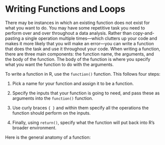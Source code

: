 # Writing Functions and Loops

There may be instances in which an existing function does not exist for what you want to do. You may have some repetitive task you need to perform over and over throughout a data analysis. Rather than copy-and-pasting a single operation multiple times---which clutters up your code and makes it more likely that you will make an error---you can write a function that does the task and use it throughout your code. When writing a function, there are three main components: the function name, the arguments, and the body of the function. The body of the function is where you specify what you want the function to do with the arguments.

To write a function in R, use the `function()` function. This follows four steps:

1.  Pick a name for your function and assign it to be a function.

2.  Specify the inputs that your function is going to need, and pass these as arguments into the `function()` function.

3.  Use curly braces `{ }` and within them specify all the operations the function should perform on the inputs.

4.  Finally, using `return()`, specify what the function will put back into R's broader environment.

Here is the general anatomy of a function: